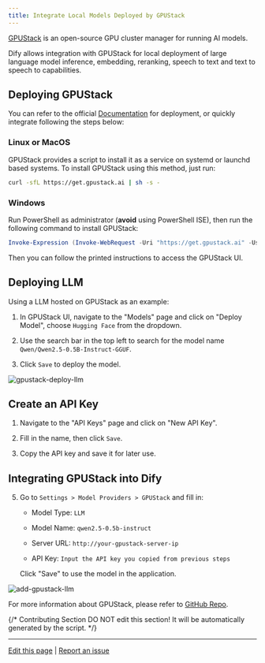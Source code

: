 ```yaml
---
title: Integrate Local Models Deployed by GPUStack
---
```


[GPUStack](https://github.com/gpustack/gpustack) is an open-source GPU cluster manager for running AI models.

Dify allows integration with GPUStack for local deployment of large language model inference, embedding, reranking, speech to text and text to speech to capabilities.

## Deploying GPUStack

You can refer to the official [Documentation](https://docs.gpustack.ai) for deployment, or quickly integrate following the steps below:

### Linux or MacOS

GPUStack provides a script to install it as a service on systemd or launchd based systems. To install GPUStack using this method, just run:

```bash
curl -sfL https://get.gpustack.ai | sh -s -
```

### Windows

Run PowerShell as administrator (**avoid** using PowerShell ISE), then run the following command to install GPUStack:

```powershell
Invoke-Expression (Invoke-WebRequest -Uri "https://get.gpustack.ai" -UseBasicParsing).Content
```

Then you can follow the printed instructions to access the GPUStack UI.

## Deploying LLM

Using a LLM hosted on GPUStack as an example:

1. In GPUStack UI, navigate to the "Models" page and click on "Deploy Model", choose `Hugging Face` from the dropdown.

2. Use the search bar in the top left to search for the model name `Qwen/Qwen2.5-0.5B-Instruct-GGUF`.

3. Click `Save` to deploy the model.

![gpustack-deploy-llm](https://assets-docs.dify.ai/2025/04/d19b69596b95ae94071f9430a1b983e6.png)

## Create an API Key

1. Navigate to the "API Keys" page and click on "New API Key".

2. Fill in the name, then click `Save`.

3. Copy the API key and save it for later use.

## Integrating GPUStack into Dify

5. Go to `Settings > Model Providers > GPUStack` and fill in:

   - Model Type: `LLM`

   - Model Name: `qwen2.5-0.5b-instruct`

   - Server URL: `http://your-gpustack-server-ip`

   - API Key: `Input the API key you copied from previous steps`

   Click "Save" to use the model in the application.

![add-gpustack-llm](https://assets-docs.dify.ai/2025/04/8178418f93ccea1668564d8bd9777303.png)

For more information about GPUStack, please refer to [GitHub Repo](https://github.com/gpustack/gpustack).

{/*
Contributing Section
DO NOT edit this section!
It will be automatically generated by the script.
*/}

---

[Edit this page](https://github.com/langgenius/dify-docs/edit/main/en/development/models-integration/gpustack.mdx) | [Report an issue](https://github.com/langgenius/dify-docs/issues/new?title=Documentation%20Issue%3A%20&body=%23%23%20Issue%20Description%0A%3C%21--%20Please%20briefly%20describe%20the%20issue%20you%20found%20--%3E%0A%0A%23%23%20Page%20Link%0Ahttps%3A%2F%2Fgithub.com%2Flanggenius%2Fdify-docs%2Fblob%2Fmain%2Fen/development/models-integration%2Fgpustack.mdx%0A%0A%23%23%20Suggested%20Changes%0A%3C%21--%20If%20you%20have%20specific%20suggestions%20for%20changes%2C%20please%20describe%20them%20here%20--%3E%0A%0A%3C%21--%20Thank%20you%20for%20helping%20improve%20our%20documentation%21%20--%3E)

